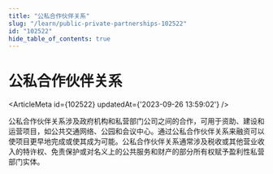 ```yaml
---
title: "公私合作伙伴关系"
slug: "/learn/public-private-partnerships-102522"
id: "102522"
hide_table_of_contents: true
---
```



# 公私合作伙伴关系

<ArticleMeta id={102522} updatedAt={'2023-09-26 13:59:02'} />
<div className='border-solid border-b border-t-0 my-4 border-[var(--ifm-color-gray-300)]' />

公私合作伙伴关系涉及政府机构和私营部门公司之间的合作，可用于资助、建设和运营项目，如公共交通网络、公园和会议中心。通过公私合作伙伴关系来融资可以使项目更早地完成或使其成为可能。公私合作伙伴关系通常涉及税收或其他营业收入的特许权、免责保护或对名义上的公共服务和财产的部分所有权赋予盈利性私营部门实体。

